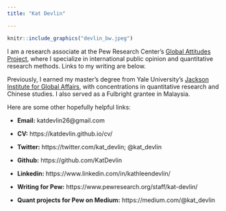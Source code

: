 ```yaml
---
title: "Kat Devlin"

---
```

```r
knitr::include_graphics("devlin_bw.jpeg")
```


I am a research associate at the Pew Research Center’s [Global Attitudes Project](https://www.pewresearch.org/global/), where I specialize in international public opinion and quantitative research methods. Links to my writing are below.  

Previously, I earned my master’s degree from Yale University’s [Jackson Institute for Global Affairs](https://jackson.yale.edu/), with concentrations in quantitative research and Chinese studies. I also served as a Fulbright grantee in Malaysia. 

Here are some other hopefully helpful links:

- __Email:__ katdevlin26@gmail.com  

- __CV:__ https://katdevlin.github.io/cv/

- __Twitter:__ https://twitter.com/kat_devlin; @kat_devlin

- __Github:__ https://github.com/KatDevlin

- __Linkedin:__ https://www.linkedin.com/in/kathleendevlin/

- __Writing for Pew:__ https://www.pewresearch.org/staff/kat-devlin/

- __Quant projects for Pew on Medium:__ https://medium.com/@kat_devlin 

